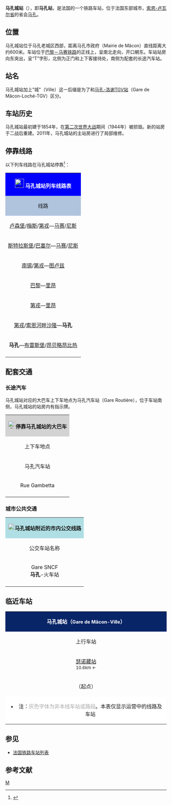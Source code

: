 {{Infobox station
|symbol_right=[[File:_Sncf-logo.svg|32x32px]]
|native_name=Gare de Mâcon-Ville
|native_name_lang=fr
|name=马孔城站<br>（<span style="font-size:small">马孔站</span>）
|image=Gare de Macon-Ville-2012.jpg
|caption=马孔城站主站房（2012年）
|borough={{FRA}}[[索恩-卢瓦尔省|索恩-卢瓦尔省]][[马孔|马孔]]
|address=Cour de la Gare, 71000 MÂCON
|coordinates={{coord|46|18|09|N|4|49|28|E|display=inline,title|scale:10000}}
|elevation=188
|architect=
|owned= [[File:_Sncf-logo.svg|32x32px]]
|opened=1854年7月10日
|closed=
|status=使用中
|operator= [[File:_Sncf-logo.svg|32x32px]]
|lines=[[巴黎－马赛铁路|巴黎－马赛铁路]]<br>[[马孔－昂贝略铁路|马孔－昂贝略铁路]] 
|platforms=3
|tracks=6
|type=客运车站，兼办货运业务
|services=[[TGV|TGV]]<br>[[法国城际列车|Intercités 100% eco]]<br>[[法国大区列车|TER]]
|passengers=1,158,505人次
|pass_year=2016年<ref>{{Cite web|url=https://ressources.data.sncf.com/explore/dataset/frequentation-gares/?sort=voyageurs_2014&q=macon|title=Fréquentation en gares|accessdate=2018-06-28|author=SNCF|date=|language=fr|publisher=SNCF Open Data|archive-date=2020-04-24|archive-url=https://web.archive.org/web/20200424091005/https://ressources.data.sncf.com/explore/dataset/frequentation-gares/?sort=voyageurs_2014&q=macon|dead-url=no}}</ref>
|pass_rank=b级
|other_services_collapsible=yes
|other_services={{Infobox|child=yes
|label1={{link-fr|马孔城市公共交通|Transport en Mâconnais|TRéMA}}
|data1=<span style="background:#56AE44"><span style="color:#FFFFFF">'''A'''</span></span> <span style="background:#E6EF1D"><span style="color:#000000">'''B'''</span></span> <span style="background:#E74E41"><span style="color:#FFFFFF">'''C'''</span></span> <span style="background:#6164B2"><span style="color:#FFFFFF">'''D'''</span></span> <span style="background:#A81D97"><span style="color:#FFFFFF">'''E'''</span></span> <span style="background:#AED931"><span style="color:#000000">'''G'''</span></span>
|label2=
|data2=
|label3=
|data3=
|label4=
|data4=
|label5=
|data5=
|label6=
|data6=
|label7=
|data7=
|label8=
|data8=
|label9=
|data9=
|label10=
|data10=
|label11=
|data11=
}}
[[File:CH-Zusatztafel-Fussgänger.svg|7px]] _ <span style="background:#CE12A8"><span style="color:#FFFFFF">'''N'''</span></span>
















}}'''马孔城站'''（{{lang-fr|Gare de Mâcon-Ville}}），即'''马孔站'''，是法国的一个铁路车站，位于法国东部城市，[[索恩-卢瓦尔省|索恩-卢瓦尔省]]的省会[[马孔|马孔]]。

==位置==

马孔城站位于马孔老城区西部，距离马孔市政府（Mairie de Mâcon）直线距离大约600米。车站位于[[巴黎－马赛铁路|巴黎－马赛铁路]]的正线上，呈南北走向，开口朝东。车站站房向东突出，呈“T”字形，北侧为正门和上下客接待处，南侧为配套的长途汽车站。

==站名==

马孔城站加上"城"（Ville）这一后缀是为了和[[马孔-洛谢TGV站|马孔-洛谢TGV站]]（Gare de Mâcon-Loché-TGV）区分。

==车站历史==

马孔城站最初建于1854年，在[[第二次世界大战|第二次世界大战]]期间（1944年）被损毁。新的站房于二战后重建。2011年，马孔城站的主站房进行了局部维修。

==停靠线路==

{{动态列表|最后更新时间：2018年6月28日。本章节内容仅供参考，不排除临时性的变更。欢迎修正和补充}}

以下列车线路在马孔城站停靠<ref>{{Cite web|url=http://cdn.ter.sncf.com/medias/PDF/bourgogne/fiche_horaire_02_Dijon_Macon_Lyon_du_13_dec_2015_au_2_juil_2016_tcm54-34444_tcm54-34458.pdf|title=第戎—马孔—里昂线路列车时刻表|accessdate=2016-04-22|author=SNCF|date=|language=法语|publisher=TER Bourgogne}}{{dead link|date=2018年5月 |bot=InternetArchiveBot |fix-attempted=yes }}</ref>：

{| class="wikitable mw-collapsible" 
|colspan="5" style="background:#0000FF" align="center" |[[File:Sncf-logo.svg|28x28px]] <span style="color:#FFFFFF">'''马孔城站列车线路表'''</span>
|-
!style="background:#B0C4DE"| 线路
!style="background:#B0C4DE"|车种
!style="background:#B0C4DE"|上一站
!style="background:#B0C4DE"|下一站
!style="background:#B0C4DE"|大致运行频率{{noteTag|name=noteA}}
|-
|[[卢森堡车站|卢森堡]]/[[梅斯城站|梅斯]]/[[第戎城站|第戎]]—[[马赛圣夏勒站|马赛]]/[[尼斯城站|尼斯]]
| rowspan="3" align="center" |'''[[TGV|TGV]]'''
|[[第戎城站|第戎]]/[[索恩河畔沙隆站|索恩河畔沙隆]]
|[[里昂帕尔迪厄站|里昂]]
|每天1趟
|-
|[[斯特拉斯堡城站|斯特拉斯堡]]/[[巴塞尔法国车站|巴塞尔]]—[[马赛圣夏勒站|马赛]]/[[尼斯城站|尼斯]]
|[[贝桑松TGV站|贝桑松TGV]]/[[第戎城站|第戎]]
|[[里昂帕尔迪厄站|里昂]]
|每天1趟
|-
|[[南锡城站|南锡]]/[[第戎城站|第戎]]—[[图卢兹马塔比奥站|图卢兹]]
|[[第戎城站|第戎]]
|[[里昂帕尔迪厄站|里昂]]
|每天1趟
|-
|[[巴黎贝尔西站|巴黎]]—[[里昂佩拉什站|里昂]]
| rowspan="4" align="center"|'''[[法国大区列车|TER]]'''
|[[图尔尼站|图尔尼]]
|[[索恩河畔美丽城站|索恩河畔美丽城]]
|每天6趟左右
|-
|[[第戎城站|第戎]]—[[里昂帕尔迪厄站|里昂]]
|[[图尔尼站|图尔尼]]
|[[索恩河畔美丽城站|索恩河畔美丽城]]
|每天7趟左右
|-
|[[第戎城站|第戎]]/[[索恩河畔沙隆站|索恩河畔沙隆]]—'''马孔'''
|[[瑟诺藏站|瑟诺藏]]
|（终点）
|每天7趟左右
|-
|'''马孔'''—[[布雷斯堡站|布雷斯堡]]/[[昂贝略昂比热站|昂贝略昂比热]]
|（起点）
|[[蓬德韦勒站|蓬德韦勒]]
|每天6趟左右
|-
|colspan="5" style="background:#FFFFFF"|{{noteFoot|1=
{{noteTag|name=noteA|1=在本栏中，往返1次为"1趟"；除特别标明外，其数据仅工作日有效，周末及节假日列车数量可能会减少或停运}}
}}
|}

==配套交通==
===长途汽车===
马孔城站对应的大巴车上下车地点为马孔汽车站（Gare Routière），位于车站南侧，马孔城站的站房内有指示牌。

{| class="wikitable mw-collapsible" 
|colspan="3" align="center" style="background:#D3D3D3" |[[File:BSicon_BUS.svg|24x24px]]'''停靠马孔城站的大巴车'''
|-
!align="center" |上下车地点
!align="center" style="margin: 0 auto; width:9em;"|运营单位
!align="center" |主要目的地{{noteTag|name=noteA}}
|-
| rowspan="3" align="center" |马孔汽车站
|align="center" |{{link-fr|索恩-卢瓦尔省城际客运|Réseau interurbain de Saône-et-Loire|索恩-卢瓦尔省<br>城际客运}}<br>Buscéphale
|[[索恩河畔沙隆|索恩河畔沙隆]]、[[沙罗勒|沙罗勒]]、[[克吕尼|克吕尼]]、[[克吕尼修道院|克吕尼修道院]]、[[迪古安|迪关]]<ref>{{Cite web|url=http://www.saoneetloire71.fr/uploads/media/LR9_FicheHoraire_14dec2014_internet_11.pdf|title=马孔—迪关线路时刻表|accessdate=2016-04-23|author=Buscéphale(索恩-卢瓦尔省客运公司)|date=|language=法语|publisher=Buscéphale|archive-url=https://web.archive.org/web/20160818102717/http://www.saoneetloire71.fr/uploads/media/LR9_FicheHoraire_14dec2014_internet_11.pdf|archive-date=2016-08-18|dead-url=yes}}</ref>、[[帕莱勒蒙尼亚勒站|帕莱勒蒙尼亚勒]]、[[马孔-洛什TGV站|马孔-洛什TGV站]]{{noteTag|name=noteC}}
|-
|align="center" |[https://web.archive.org/web/20160518190700/http://www.ain.fr/upload/docs/application/x-shockwave-flash/2014-09/carte_carainfr_20082014.swf 安省<br>城际客运]{{noteTag|name=noteC}}
|[[布雷斯地区布尔格|布雷斯地区布尔格]]、[[索恩河畔圣劳伦斯|索恩河畔圣劳伦斯]]、[[勒普隆日|勒普隆日]]、[[克罗泰|克罗泰]]、[[蓬德韦尔|蓬德韦尔]]、[[格里埃日|格里埃日]]、[[索恩河畔科尔绍朗什|索恩河畔科尔绍朗什]]、[[沙拉龙恩河畔圣迪迪埃|沙拉龙恩河畔圣迪迪埃]]、[[图瓦塞|图瓦塞]]、[[莫尼厄南|莫尼厄南]]、[[加尔纳朗|加尔纳朗]]、[[热努约|热努约]]、[[盖兰|盖兰]]、美丽城、[[圣安德烈德巴热|圣安德烈德巴热]]、[[芒通河畔圣西尔|芒通河畔圣西尔]]、[[芒通河畔芒通圣热尼|芒通河畔芒通圣热尼]]、[[孔夫朗松|孔夫朗松]]、[[屈尔塔丰|屈尔塔丰]]、[[波利亚|波利亚]]、[[维里亚|维里亚]]、[[巴热勒沙泰尔|巴热勒沙泰尔]]、[[巴热拉维耶|巴热拉维耶]]、[[费延|费延]]、[[芒齐亚|芒齐亚]]、[[奥藏|奥藏]]、[[博兹|博兹]]、[[蓬德沃|蓬德沃]]
|-
|align="center" |[[File:_Sncf-logo.svg|32x32px]]<br>Car TER
|[[布雷斯堡站|布雷斯地区布尔格]]<br>（''当某条铁路线施工或罢工时，SNCF可能会提供途径该线路沿途站点的大巴车''{{noteTag|name=noteB}}）
|-
|align="center" |Rue Gambetta{{noteTag|name=noteD}}
|align="center" |Flixbus
|[[尼斯|尼斯]]、[[戛纳|戛纳]]、[[土伦|土伦]]、[[普罗旺斯地区艾克斯|普罗旺斯地区艾克斯]]
|-
|colspan="3" style="background:#FFFFFF"|{{noteFoot|1=
{{noteTag|name=noteA|1=本栏不包括可以联程中转前往的目的地}}
{{noteTag|name=noteB|1=其车票可与SNCF的同线路车票通用}}
{{noteTag|name=noteC|1=部分城际客运线路仅周一至五开行}}
{{noteTag|name=noteD|1=位于马孔城站北侧大约100米}}
}}
|}

===城市公共交通===

{| class="wikitable mw-collapsible" 
|colspan="3" align="center" style="background:#AFDFE4"|[[File:Bus-logo.svg|21x21px]]'''马孔城站附近的市内公交线路'''
|-
!align="center" |公交车站名称
!align="center" |位置
!align="center" |停靠线路{{noteTag|name=noteA}}<ref>{{Cite web|url=http://www.trema-bus.fr/Pratique/Plans-du-reseau|title=马孔市区公交线路地图下载|accessdate=2016-04-23|author=TRéMA(马孔城市公共交通公司)|date=|language=法语|publisher=TRéMA|deadurl=yes|archiveurl=https://web.archive.org/web/20160416142930/http://www.trema-bus.fr/Pratique/Plans-du-reseau|archivedate=2016-04-16}}</ref>
|-
|rowspan="2"|Gare SNCF<br>'''马孔'''-火车站
|马孔城站正门前方大约50米
|
<span style="background:#56AE44"><span style="color:#FFFFFF">'''A'''</span></span> ：'''[[马孔|马孔]]'''-索恩河岸 ↔ '''[[马孔|马孔]]'''-大南/尼塞福尔·涅普斯<br>
<span style="background:#E6EF1D"><span style="color:#000000">'''B'''</span></span> ：'''[[于里尼|于里尼]]'''-沙祖 ↔ '''[[索恩河畔圣洛朗|索恩河畔圣洛朗]]'''-布沙库尔<br> 
<span style="background:#E74E41"><span style="color:#FFFFFF">'''C'''</span></span> ：'''[[马孔|马孔]]'''-火车站 （环线） <br>
<span style="background:#6164B2"><span style="color:#FFFFFF">'''D'''</span></span> ：'''[[马孔|马孔]]'''-火车站 ↔ '''[[索恩河畔克雷什|索恩河畔克雷什]]'''-花城/德拉塞<br> 
<span style="background:#A81D97"><span style="color:#FFFFFF">'''E'''</span></span> ：'''[[马孔|马孔]]'''-火车站 ↔ '''[[马孔|马孔]]'''-[[马孔-洛谢TGV站|洛谢高铁站]]<br> 
<span style="background:#AED931"><span style="color:#000000">'''G'''</span></span> ：'''[[马孔|马孔]]'''-火车站 ↔ '''[[桑塞|桑塞]]'''-北工业区
|-
|车站前方大约150米
|
<span style="background:#CE12A8"><span style="color:#FFFFFF">'''N'''</span></span>：（市区免费环城小巴）
|-
|colspan="3" style="background:#FFFFFF"|{{noteFoot|1=
{{noteTag|name=noteA|1=马孔市区内的所有公交线路在周日及节假日均停运}}
}}
|}

==临近车站==

{|class="wikitable mw-collapsible" style="margin: 0 auto; width:46em;"
|colspan="3"  style="background:#082567" align="center"|<span style="color:#FFFFFF">'''马孔城站（<span style="font-size:11pt;">Gare de Mâcon-Ville</span>）'''</span>
|-
!上行车站
!线路
!下行车站
|-
|align="center" |[[瑟诺藏站|瑟诺藏站]]<br><span style="font-size:small">10.6km ←</span>
|align="center" |'''[[巴黎－马赛铁路|巴黎－马赛铁路]]'''
|→<div style="display:inline-block; text-align:left; vertical-align:middle;"> ↗（正线）<span style="font-size:small">7.1km →</span>[[索恩河畔克雷什站|索恩河畔克雷什站]]<br>↘（联络线）→（[[法国高速铁路东南线|法国高速铁路东南线]]）<span style="font-size:small">[[里昂帕尔迪厄站|里昂]]方向</span></div>
|-
|align="center" |（起点）
|align="center" |'''[[马孔－昂贝略铁路|马孔－昂贝略铁路]]'''
|→<div style="display:inline-block; text-align:left; vertical-align:middle;"> ↗<span style="color:#A9A9A9">（马孔港专用铁路）→马孔港</span><br>↘（正线）<span style="font-size:small">7.8km →</span>[[蓬德韦勒站|蓬德韦勒站]]</div>
|-
|colspan="3" style="background:#FFFFFF"|
*注：<span style="color:#A9A9A9">灰色字体为非本线车站或路段</span>。本表仅显示运营中的线路及车站
|}

==参见==

* [[法国铁路车站列表|法国铁路车站列表]]

== 参考文献 ==
{{Reflist}}

{{法国主要火车站列表}}

[[Category:索恩-卢瓦尔省铁路车站|M]]